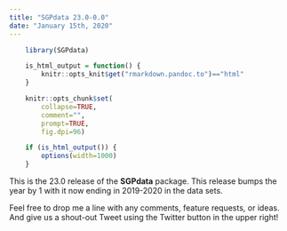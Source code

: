 ```yaml
---
title: "SGPdata 23.0-0.0"
date: "January 15th, 2020"
---
```


```r
    library(SGPdata)

    is_html_output = function() {
        knitr::opts_knit$get("rmarkdown.pandoc.to")=="html"
    }

    knitr::opts_chunk$set(
        collapse=TRUE,
        comment="",
        prompt=TRUE,
        fig.dpi=96)

    if (is_html_output()) {
        options(width=1000)
    }
```


This is the 23.0 release of the **SGPdata** package. This release bumps the year by 1 with it now ending in 2019-2020 in the data sets.

Feel free to drop me a line with any comments, feature requests, or ideas. And give us a shout-out Tweet using the Twitter button in the upper right!
